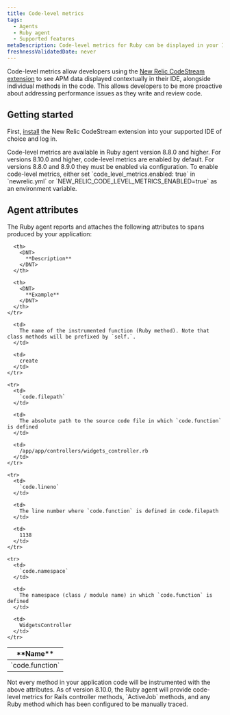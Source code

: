 ```yaml
---
title: Code-level metrics
tags:
  - Agents
  - Ruby agent
  - Supported features
metaDescription: Code-level metrics for Ruby can be displayed in your IDE using the New Relic CodeStream extension.
freshnessValidatedDate: never
---
```


Code-level metrics allow developers using the [New Relic CodeStream extension](/docs/codestream/observability/code-level-metrics) to see APM data displayed contextually in their IDE, alongside individual methods in the code. This allows developers to be more proactive about addressing performance issues as they write and review code.

## Getting started

First, [install](/docs/codestream/start-here/install-codestream) the New Relic CodeStream extension into your supported IDE of choice and log in.

<Callout variant="important">
  Code-level metrics are available in Ruby agent version 8.8.0 and higher. For versions 8.10.0 and higher, code-level metrics are enabled by default. For versions 8.8.0 and 8.9.0 they must be enabled via configuration. To enable code-level metrics, either set `code_level_metrics.enabled: true` in `newrelic.yml` or `NEW_RELIC_CODE_LEVEL_METRICS_ENABLED=true` as an environment variable.
</Callout>

## Agent attributes

The Ruby agent reports and attaches the following attributes to spans produced by your application:

<table>
  <thead>
    <tr>
      <th style={{ width: "200px" }}>
        <DNT>
          **Name**
        </DNT>
      </th>

      <th>
        <DNT>
          **Description**
        </DNT>
      </th>

      <th>
        <DNT>
          **Example**
        </DNT>
      </th>
    </tr>
  </thead>

  <tbody>
    <tr>
      <td>
        `code.function`
      </td>

      <td>
        The name of the instrumented function (Ruby method). Note that class methods will be prefixed by `self.`.
      </td>

      <td>
        create
      </td>
    </tr>

    <tr>
      <td>
        `code.filepath`
      </td>

      <td>
        The absolute path to the source code file in which `code.function` is defined
      </td>

      <td>
        /app/app/controllers/widgets_controller.rb
      </td>
    </tr>

    <tr>
      <td>
        `code.lineno`
      </td>

      <td>
        The line number where `code.function` is defined in code.filepath
      </td>

      <td>
        1138
      </td>
    </tr>

    <tr>
      <td>
        `code.namespace`
      </td>

      <td>
        The namespace (class / module name) in which `code.function` is defined
      </td>

      <td>
        WidgetsController
      </td>
    </tr>
  </tbody>
</table>

<Callout variant="important">
  Not every method in your application code will be instrumented with the above attributes. As of version 8.10.0, the Ruby agent will provide code-level metrics for Rails controller methods, `ActiveJob` methods, and any Ruby method which has been configured to be manually traced.
</Callout>
